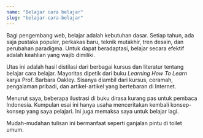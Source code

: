 ```yaml
---
name: "Belajar cara belajar"
slug: "belajar-cara-belajar"
---
```

Bagi pengembang web, belajar adalah kebutuhan dasar. Setiap tahun, ada saja pustaka populer, perkakas baru, teknik mutakhir, tren desain, dan perubahan paradigma. Untuk dapat beradaptasi, belajar secara efektif adalah keahlian yang wajib dimiliki.

Utas ini adalah hasil distilasi dari berbagai kursus dan literatur tentang belajar cara belajar. Mayoritas dipetik dari buku *Learning How To Learn* karya Prof. Barbara Oakley. Sisanya diambil dari kursus, ceramah, pengalaman pribadi, dan artikel-artikel yang bertebaran di Internet.

Menurut saya, beberapa ilustrasi di buku dirasa kurang pas untuk pembaca Indonesia. Kumpulan esai ini hanya usaha menceritakan kembali konsep-konsep yang saya pelajari. Ini juga memaksa saya untuk belajar lagi.

Mudah-mudahan tulisan ini bermanfaat seperti ganjalan pintu di toilet umum.

